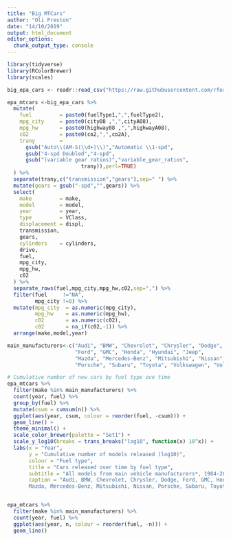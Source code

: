 ```yaml
---
title: "Big MTCars"
author: "Oli Preston"
date: "14/10/2019"
output: html_document
editor_options: 
  chunk_output_type: console
---
```


```r

library(tidyverse)
library(RColorBrewer)
library(scales)

big_epa_cars <- readr::read_csv("https://raw.githubusercontent.com/rfordatascience/tidytuesday/master/data/2019/2019-10-15/big_epa_cars.csv")

epa_mtcars <-big_epa_cars %>% 
  mutate(
    fuel         = paste0(fuelType1,",",fuelType2),
    mpg_city     = paste0(city08 ,",",cityA08),
    mpg_hw       = paste0(highway08 ,",",highwayA08),
    c02          = paste0(co2,",",co2A),
    trany        = 
      gsub("Auto\\(AM-S(\\d+)\\)","Automatic \\1-spd",
      gsub("4-spd Doubled","4-spd",
      gsub("(variable gear ratios)","variable_gear_ratios",
                        trany)),perl=TRUE)
  ) %>% 
  separate(trany,c("transmission","gears"),sep=" ") %>% 
  mutate(gears = gsub("-spd","",gears)) %>% 
  select(
    make         = make,
    model        = model,
    year         = year,
    type         = VClass,
    displacement = displ,
    transmission,
    gears,
    cylinders    = cylinders,
    drive,
    fuel,
    mpg_city,
    mpg_hw,
    c02
  ) %>% 
  separate_rows(fuel,mpg_city,mpg_hw,c02,sep=",") %>% 
  filter(fuel     !="NA",
         mpg_city !=0) %>% 
  mutate(mpg_city  = as.numeric(mpg_city),
         mpg_hw    = as.numeric(mpg_hw),
         c02       = as.numeric(c02),
         c02       = na_if(c02,-1)) %>% 
  arrange(make,model,year)

main_manufacturers<-c("Audi", "BMW", "Chevrolet", "Chrysler", "Dodge", 
                      "Ford", "GMC", "Honda", "Hyundai", "Jeep", 
                      "Mazda", "Mercedes-Benz", "Mitsubishi", "Nissan",
                      "Porsche", "Subaru", "Toyota", "Volkswagen", "Volvo")

```


```r
# Cumulative number of new cars by fuel type ove time
epa_mtcars %>% 
  filter(make %in% main_manufacturers) %>% 
  count(year, fuel) %>% 
  group_by(fuel) %>% 
  mutate(csum = cumsum(n)) %>%
  ggplot(aes(year, csum, colour = reorder(fuel, -csum))) +
  geom_line() +
  theme_minimal() +
  scale_color_brewer(palette = "Set1") +
  scale_y_log10(breaks = trans_breaks("log10", function(x) 10^x)) +
  labs(x = "Year",
       y = "Cumulative number of models released (log10)",
       colour = "Fuel type",
       title = "Cars released over time by fuel type",
       subtitle = "All models from main vehicle manufacturers*, 1984-2020",
       caption = "Audi, BMW, Chevrolet, Chrysler, Dodge, Ford, GMC, Honda, Hyundai, Jeep, 
       Mazda, Mercedes-Benz, Mitsubishi, Nissan, Porsche, Subaru, Toyota, Volkswagen, Volvo")


epa_mtcars %>% 
  filter(make %in% main_manufacturers) %>% 
  count(year, fuel) %>%
  ggplot(aes(year, n, colour = reorder(fuel, -n))) +
  geom_line()

```

